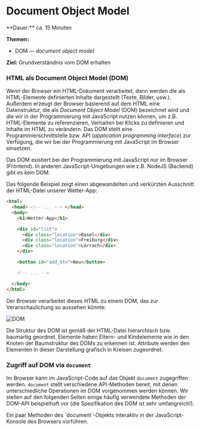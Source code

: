 
# Document Object Model

<Callout>
  **Dauer:** ca. 15 Minuten

  **Themen:**
  - DOM &mdash; _document object model_

  **Ziel:** Grundverständnis vom DOM erhalten
</Callout>

### HTML als Document Object Model (DOM)

Wenn der Browser ein HTML-Dokument verarbeitet, dann werden die als
HTML-Elemente definierten Inhalte dargestellt (Texte, Bilder, usw.). 
Außerdem erzeugt der Browser basierend auf dem HTML eine Datenstruktur,
die als _Document Object Model_ (DOM) bezeichnet wird und die wir
in der Programmierung mit JavaScript nutzen können, um z.B. HTML-Elemente
zu referenzieren, Verhalten bei Klicks zu definieren und Inhalte im
HTML zu verändern. Das DOM stellt eine Programmierschnittstelle bzw. 
API (_application programming interface_) zur Verfügung, die wir bei
der Programmierung mit JavaScript im Browser einsetzen.

<Callout type="warning">
Das DOM existiert bei der Programmierung mit JavaScript nur im Browser 
(Frontend). In anderen JavaScript-Umgebungen wie z.B. NodeJS (Backend) 
gibt es kein DOM. 
</Callout>

Das folgende Beispiel zeigt einen abgewandelten und verkürzten
Ausschnitt der HTML-Datei unserer Wetter-App:

```html
<html>
  <head> <!-- ... --> </head>
  <body>
    <h1>Wetter-App</h1>

    <div id="list">
      <div class="location">Basel</div>
      <div class="location">Freiburg</div>
      <div class="location">Lörrach</div>
    </div>

    <button id="add_btn">Neu</button>

    <!-- ... -->

  </body>
</html>
```

Der Browser verarbeitet dieses HTML zu einem DOM, das zur 
Veranschaulichung so aussehen könnte:

![DOM](/images/web-prog/dom.png)

Die Struktur des DOM ist gemäß der HTML-Datei hierarchisch bzw. 
baumartig geordnet. Elemente haben Eltern- und Kindelemente wie in 
den Knoten der Baumstruktur des DOMs zu erkennen ist. Attribute
werden den Elementen in dieser Darstellung grafisch in Kreisen zugeordnet.

### Zugriff auf DOM via `document`

Im Browser kann im JavaScript-Code auf das Objekt `document`
zugegriffen werden. `document` stellt verschiedene API-Methoden
bereit, mit denen unterschiedliche Operationen im DOM vorgenommen
werden können. Wir stellen auf den folgenden Seiten einige häufig 
verwendete Methoden der DOM-API beispielhaft vor (die Spezifikation 
des DOM ist sehr umfangreich!).

<Callout type="warning">
Ein paar Methoden des `document`-Objekts interaktiv in der JavaScript-Konsole des Browsers vorführen.
</Callout>


